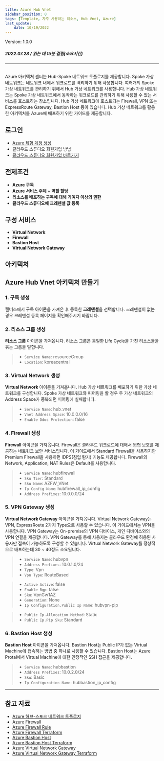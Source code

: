 ```yaml
---
title: Azure Hub Vnet
sidebar_position: 0
tags: [Template, 자주 사용하는 리소스, Hub Vnet, Azure]
last_update: 
    date: 10/19/2022
---
```



<span className="theme-doc-version-badge badge badge--secondary">
    Version: 1.0.0
</span>

##### 2022.07.28 / 읽는 데 15분 걸림(소요시간)

*****
<br/>
Azure 아키텍처 센터는 Hub-Spoke 네트워크 토폴로지를 제공합니다.
Spoke 가상 네트워크는 네트워크 내에서 워크로드를 격리하기 위해 사용합니다.
여러개의 Spoke 가상 네트워크를 관리하기 위해서 Hub 가상 네트워크를 사용합니다.
Hub 가상 네트워크는 Spoke 가상 네트워크에서 동작하는 워크로드를 관리하기 위해 사용할 수 있는 서비스를 호스트하는 장소입니다.
Hub 가상 네트워크에 호스트되는 Firewall, VPN 또는 ExpressRoute Gateway, Bastion Host 등이 있습니다.
Hub 가상 네트워크를 활용한 아키텍처를 Azure에 배포하기 위한 가이드를 제공합니다.

## 로그인
- [Azure 체험 계정 생성](https://azure.microsoft.com/ko-kr/free/)
- <Link to="/docs/start/sign-up">클라우드 스튜디오 회원가입 방법</Link>
- [클라우드 스튜디오 회원가입 바로가기](https://cloudstudio.cloudraw.kr/signup)

## 전제조건
- **Azure 구독**
- **Azure 서비스 주체 + 역할 할당**
- **리소스를 배포하는 구독에 대해 기여자 이상의 권한**
- **클라우드 스튜디오에 크레덴셜 값 등록**

## 구성 서비스
- **Virtual Network**
- **Firewall**
- **Bastion Host**
- **Virtual Network Gateway**

## 아키텍처
<caption caption="" src={azure8} />

## Azure Hub Vnet 아키텍처 만들기
### 1. 구독 생성
캔버스에서 구독 아이콘을 가져온 후 등록한 **크레덴셜**을 선택합니다.
크레덴셜이 없는 경우 크레덴셜 등록 페이지를 확인해주시기 바랍니다.
<caption caption="[그림.1] Azure Hub Vnet 1" src={azure1} />

### 2. 리소스 그룹 생성
**리소스 그룹** 아이콘을 가져옵니다.
리소스 그룹은 동일한 Life Cycle을 가진 리소스들을 묶는 그룹을 말합니다.

> - ```Service Name```: resourceGroup
> - ```Location```: koreacentral

<caption caption="[그림.2] Azure Hub Vnet 2" src={azure2} />

### 3. Virtual Network 생성
**Virtual Network** 아이콘을 가져옵니다.
Hub 가상 네트워크를 배포하기 위한 가상 네트워크를 구성합니다.
Spoke 가상 네트워크와 피어링을 할 경우 두 가상 네트워크의 Address Space가 중복되면 피어링에 실패합니다.

> - ```Service Name```: hub_vnet
> - ```Vnet Address Space```: 10.0.0.0/16
> - ```Enable Ddos Protection```: false

<caption caption="[그림.3] Azure Hub Vnet 3" src={azure3} />

### 4. Firewall 생성
**Firewall** 아이콘을 가져옵니다.
Firewall은 클라우드 워크로드에 대해서 윕협 보호를 제공하는 네트워크 보안 서비스입니다.
이 가이드에서 Standard Firewall을 사용하지만 Premium FIrewall을 사용하면 IDPS(침입 탐지) 기능도 제공합니다.
Firewall의 Network, Application, NAT Rules은 Default를 사용합니다.

> - ```Service Name```: hubfirewall
> - ```Sku Tier```: Standard
> - ```Sku Name```: AZFW_VNet
> - ```Ip Config Name```: hubfirewall_ip_config
> - ```Address Prefixes```: 10.0.0.0/24

<caption caption="[그림.4] Azure Hub Vnet 4" src={azure4} />

### 5. VPN Gateway 생성
**Virtual Network Gateway** 아이콘을 가져옵니다.
Virtual Network Gateway는 VPN, ExpressRoute 2가지 Type으로 사용할 수 있습니다. 이 가이드에서는 VPN을 사용합니다.
VPN Gateway는 On-premise의 VPN 디바이스, 개인 디바이스와의 VPN 연결을 제공합니다.
VPN Gateway를 통해 사용자는 클라우드 환경에 허용된 사용자만 접속이 가능하도록 구성할 수 있습니다.
Virtual Network Gateway를 정상적으로 배포하는데 30 ~ 40정도 소요됩니다.

> - ```Service Name```: hubvpn
> - ```Address Prefixes```: 10.0.1.0/24
> - ```Type```: Vpn
> - ```Vpn Type```: RouteBased

<caption caption="[그림.5] Azure Hub Vnet 5" src={azure5} />

> - ```Active Active```: false
> - ```Enable Bgp```: false
> - ```Sku```: VpnGw1AZ
> - ```Generation```: None
> - ```Ip Configuration.Public Ip Name```: hubvpn-pip

<caption caption="[그림.6] Azure Hub Vnet 6" src={azure6} />

> - ```Public Ip.Allocation Method```: Static
> - ```Public Ip.Pip Sku```: Standard

<caption caption="[그림.7] Azure Hub Vnet 7" src={azure7} />

### 6. Bastion Host 생성
**Bastion Host** 아이콘을 가져옵니다.
Bastion Host는 Public IP가 없는 Virtual Machine에 접속하는 방법 중 하나로 사용할 수 있습니다.
Bastion Host는 Azure Protal에서 Virtual Machine에 대한 안정적인 SSH 접근을 제공합니다. 

> - ```Service Name```: hubbastion
> - ```Address Prefixes```: 10.0.2.0/24
> - ```Sku```: Basic
> - ```Ip Configuration Name```: hubbastion_ip_config

<caption caption="[그림.8] Azure Hub Vnet 8" src={azure8} />

*****
## 참고 자료
- [Azure 허브-스포크 네트워크 토폴로지](https://docs.microsoft.com/ko-kr/azure/architecture/reference-architectures/hybrid-networking/hub-spoke?tabs=cli)
- [Azure Firewall](https://docs.microsoft.com/ko-kr/azure/firewall/)
- [Azure Firewall Rule](https://docs.microsoft.com/ko-kr/azure/firewall/policy-rule-sets)
- [Azure Firewall Terraform](https://registry.terraform.io/providers/hashicorp/azurerm/latest/docs/resources/firewall)
- [Azure Bastion Host](https://docs.microsoft.com/ko-kr/azure/bastion/)
- [Azure Bastion Host Terraform](https://registry.terraform.io/providers/hashicorp/azurerm/latest/docs/resources/bastion_host)
- [Azure Virtual Network Gateway](https://docs.microsoft.com/ko-kr/azure/vpn-gateway/)
- [Azure Virtual Network Gateway Terraform](https://registry.terraform.io/providers/hashicorp/azurerm/latest/docs/resources/virtual_network_gateway)